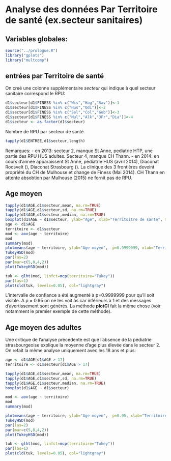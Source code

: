 Analyse des données Par Territoire de santé (ex.secteur sanitaires)
===================================================================

Variables globales:
-------------------
```r
source("../prologue.R")
library("gplots")
library("multcomp")
```

entrées par Territoire de santé
-------------------------------
On creé une colonne supplémentaire *secteur* qui indique à quel secteur sanitaire correspond le RPU:
```r
d1$secteur[d1$FINESS %in% c("Wis","Hag","Sav")]<-1
d1$secteur[d1$FINESS %in% c("Hus","Odi")]<-2
d1$secteur[d1$FINESS %in% c("Sel","Col","Geb")]<-3
d1$secteur[d1$FINESS %in% c("Mul","Alk","3Fr","Dia")]<-4
d1$secteur <- as.factor(d1$secteur)

```
Nombre de RPU par secteur de santé
```r
tapply(d1$ENTREE,d1$secteur,length)
```
Remarques:
- en 2013: secteur 2, manque St Anne, pediatrie HTP, une partie des RPU HUS adultes. Secteur 4, manque CH Thann.
- en 2014: en cours d'année apparaissent St Anne, pédiatrie HUS (avril 2014), Diaconat Roosvelt (), Diaconat Strasbourg (). La clinique des 3 frontières deveint propriété du CH de Mulhouse et change de Finess (Mai 2014). CH Thann en attente absobtion par Mulhouse (2015) ne fornit pas de RPU.

Age moyen
----------
```r
tapply(d1$AGE,d1$secteur,mean, na.rm=TRUE)
tapply(d1$AGE,d1$secteur,sd, na.rm=TRUE)
tapply(d1$AGE,d1$secteur,median, na.rm=TRUE)
boxplot(d1$AGE ~ d1$secteur, ylab="Age", xlab="Territoitre de santé", main="Age des consultants selon le territoire de santé")
age <- d1$AGE
territoire <- d1$secteur
mod <- aov(age ~ territoire)
mod
summary(mod)
plotmeans(age ~ territoire, ylab="Age moyen",  p=0.9999999, xlab="Territoire de santé", main = "Age moyen selon le territoire de santé\n(avec intervalle de confiance à 99%)")
TukeyHSD(mod)
par(las=2)
par(mar=c(5,8,4,2))
plot(TukeyHSD(mod))

tuk <- glht(mod, linfct=mcp(territoire="Tukey"))
par(las=1)
plot(cld(tuk, levels=0.05), col="lightgray")

```

L'intervalle de confiance a été augmenté à  p=0.9999999 pour qu'il soit visible. A p = 0.95 on ne les voit âs car inférieurs à 1 et des messages d'avertissement sont générés. La méthode __plotCI__ fait la même chose (voir notamment le premier exemple de cette méthode).

Age moyen des adultes
---------------------

Une critique de l'analyse précédente est que l'absence de la pédiatrie strasbourgeoise explique la moyenne d'age plus élevée dans le secteur 2. On refait la même analyse uniquement avec les 18 ans et plus:

```r
age <- d1$AGE[d1$AGE > 17]
territoire <- d1$secteur[d1$AGE > 17]

tapply(d1$AGE,d1$secteur,mean, na.rm=TRUE)
tapply(d1$AGE,d1$secteur,sd, na.rm=TRUE)
tapply(d1$AGE,d1$secteur,median, na.rm=TRUE)
boxplot(d1$AGE ~ d1$secteur)

mod <- aov(age ~ territoire)
mod
summary(mod)

plotmeans(age ~ territoire, ylab="Age moyen",  p=0.95, xlab="Territoire de santé", main = "Age moyen selon le territoire de santé\n(avec intervalle de confiance à 95%)")
TukeyHSD(mod)
par(las=2)
par(mar=c(5,8,4,2))
plot(TukeyHSD(mod))

tuk <- glht(mod, linfct=mcp(territoire="Tukey"))
par(las=1)
plot(cld(tuk, levels=0.05), col="lightgray")
```

